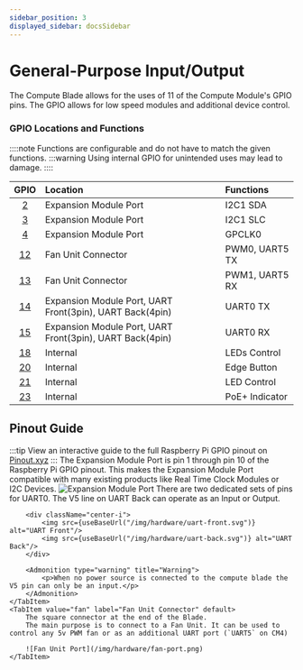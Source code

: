 ```yaml
---
sidebar_position: 3
displayed_sidebar: docsSidebar
---
```



# General-Purpose Input/Output
The Compute Blade allows for the uses of 11 of the Compute Module's GPIO pins.
The GPIO allows for low speed modules and additional device control.

### GPIO Locations and Functions
::::note
Functions are configurable and do not have to match the given functions.
    :::warning
    Using internal GPIO for unintended uses may lead to damage.
::::

|   GPIO                                        | Location                                                  |  Functions     |
| :-------------------------------------------: | :-------------------------------------------------------- | :------------- |
| [2](https://pinout.xyz/pinout/pin3_gpio2/)    | Expansion Module Port                                     | I2C1 SDA       |
| [3](https://pinout.xyz/pinout/pin5_gpio3/)    | Expansion Module Port                                     | I2C1 SLC       |
| [4](https://pinout.xyz/pinout/pin7_gpio4/)    | Expansion Module Port                                     | GPCLK0         |
| [12](https://pinout.xyz/pinout/pin32_gpio12/) | Fan Unit Connector                                        | PWM0, UART5 TX |
| [13](https://pinout.xyz/pinout/pin32_gpio12/) | Fan Unit Connector                                        | PWM1, UART5 RX |
| [14](https://pinout.xyz/pinout/pin32_gpio12/) | Expansion Module Port, UART Front(3pin), UART Back(4pin)  | UART0 TX       |
| [15](https://pinout.xyz/pinout/pin32_gpio12/) | Expansion Module Port, UART Front(3pin), UART Back(4pin)  | UART0 RX       |
| [18](https://pinout.xyz/pinout/pin12_gpio18/) | Internal                                                  | LEDs Control   |
| [20](https://pinout.xyz/pinout/pin38_gpio20/) | Internal                                                  | Edge Button    |
| [21](https://pinout.xyz/pinout/pin40_gpio21/) | Internal                                                  | LED Control    |
| [23](https://pinout.xyz/pinout/pin16_gpio23/) | Internal                                                  | PoE+ Indicator |

## Pinout Guide
:::tip
View an interactive guide to the full Raspberry Pi GPIO pinout on [Pinout.xyz](https://pinout.xyz/)
:::
<Tabs groupId='pinout'>
    <TabItem value="Expansion" label="Expansion Module Port" default>
        The Expansion Module Port is pin 1 through pin 10 of the Raspberry Pi GPIO pinout.
        This makes the Expansion Module Port compatible with many existing products like Real Time Clock Modules or I2C Devices.
        ![Expansion Module Port](/img/hardware/expansion-module-port.svg)
    </TabItem>
    <TabItem value="uart" label="UART" default>
        There are two dedicated sets of pins for UART0. The V5 line on UART Back can operate as an Input or Output.

        <div className="center-i">
            <img src={useBaseUrl("/img/hardware/uart-front.svg")} alt="UART Front"/>
            <img src={useBaseUrl("/img/hardware/uart-back.svg")} alt="UART Back"/>
        </div>

        <Admonition type="warning" title="Warning">
            <p>When no power source is connected to the compute blade the V5 pin can only be an input.</p>
        </Admonition>
    </TabItem>
    <TabItem value="fan" label="Fan Unit Connector" default>
        The square connector at the end of the Blade.
        The main purpose is to connect to a Fan Unit. It can be used to control any 5v PWM fan or as an additional UART port (`UART5` on CM4)

        ![Fan Unit Port](/img/hardware/fan-port.png)
    </TabItem>
</Tabs>